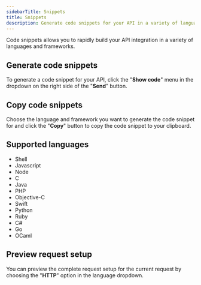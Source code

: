 ```yaml
---
sidebarTitle: Snippets
title: Snippets
description: Generate code snippets for your API in a variety of languages and frameworks.
---
```


Code snippets allows you to rapidly build your API integration in a variety of languages and frameworks.

## Generate code snippets

To generate a code snippet for your API, click the "**Show code**" menu in the dropdown on the right side of the "**Send**" button.

## Copy code snippets

Choose the language and framework you want to generate the code snippet for and click the "**Copy**" button to copy the code snippet to your clipboard.

## Supported languages

- Shell
- Javascript
- Node
- C
- Java
- PHP
- Objective-C
- Swift
- Python
- Ruby
- C#
- Go
- OCaml

## Preview request setup

You can preview the complete request setup for the current request by choosing the "**HTTP**" option in the language dropdown.
